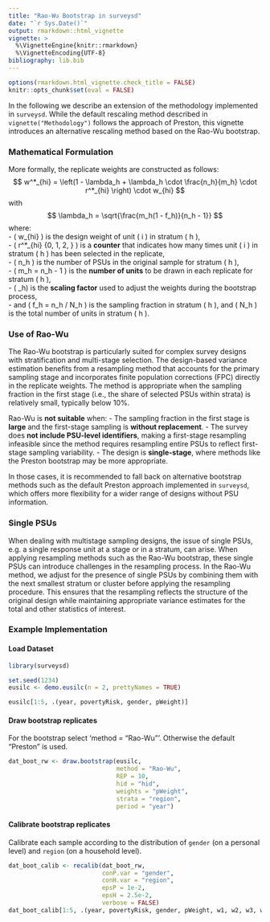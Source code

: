 ```yaml
---
title: "Rao-Wu Bootstrap in surveysd"
date: "`r Sys.Date()`"
output: rmarkdown::html_vignette
vignette: >
  %\VignetteEngine{knitr::rmarkdown}
  %\VignetteEncoding{UTF-8}
bibliography: lib.bib
---
```


```r
options(rmarkdown.html_vignette.check_title = FALSE)
knitr::opts_chunk$set(eval = FALSE)
```

In the following we describe an extension of the methodology implemented in `surveysd`.
While the default rescaling method described in `vignette("Methodology")` follows the approach of Preston, this vignette introduces an alternative rescaling method based on the Rao-Wu bootstrap.

### Mathematical Formulation

More formally, the replicate weights are constructed as follows:
$$
w^*_{hi} = \left(1 - \lambda_h + \lambda_h \cdot \frac{n_h}{m_h} \cdot r^*_{hi} \right) \cdot w_{hi}
$$
with
$$
 \lambda_h = \sqrt{\frac{m_h(1 - f_h)}{n_h - 1}}
$$
where:<br>
 - \( w_{hi} \) is the design weight of unit \( i \) in stratum \( h \),<br>
 - \( r^*_{hi} \in \{0, 1, 2, \dots\} \) is a **counter** that indicates how many times unit \( i \) in stratum \( h \) has been selected in the replicate,<br>
 - \( n_h \) is the number of PSUs in the original sample for stratum \( h \),<br>
 - \( m_h = n_h - 1 \) is the **number of units** to be drawn in each replicate for stratum \( h \),<br>
 - \( \lambda_h\) is the **scaling factor** used to adjust the weights during the bootstrap process,<br>
 - and \( f_h = n_h / N_h \) is the sampling fraction in stratum \( h \), and \( N_h \) is the total number of units in stratum \( h \).<br>

### Use of Rao-Wu
The Rao-Wu bootstrap is particularly suited for complex survey designs with stratification and multi-stage selection. The design-based variance estimation benefits from a resampling method that accounts for the primary sampling stage and incorporates finite population corrections (FPC) directly in the replicate weights.
The method is appropriate when the sampling fraction in the first stage (i.e., the share of selected PSUs within strata) is relatively small, typically below 10%. 

Rao-Wu is **not suitable** when:
 - The sampling fraction in the first stage is **large** and the first-stage sampling is  **without replacement**.
 - The survey does **not include PSU-level identifiers**, making a first-stage resampling infeasible since the method requires resampling entire PSUs to reflect first-stage sampling variability.
 - The design is **single-stage**, where methods like the Preston bootstrap may be more appropriate.

In those cases, it is recommended to fall back on alternative bootstrap methods such as the default Preston approach implemented in `surveysd`, which offers more flexibility for a wider range of designs without PSU information.

### Single PSUs
When dealing with multistage sampling designs, the issue of single PSUs, e.g. a single response unit at a stage or in a stratum, can arise. When applying resampling methods such as the Rao-Wu bootstrap, these single PSUs can introduce challenges in the resampling process. In the Rao-Wu method, we adjust for the presence of single PSUs by combining them with the next smallest stratum or cluster before applying the resampling procedure. This ensures that the resampling reflects the structure of the original design while maintaining appropriate variance estimates for the total and other statistics of interest.


### Example Implementation

#### Load Dataset
```r
library(surveysd)

set.seed(1234)
eusilc <- demo.eusilc(n = 2, prettyNames = TRUE)

eusilc[1:5, .(year, povertyRisk, gender, pWeight)]
``` 

#### Draw bootstrap replicates

For the bootstrap select 'method = "Rao-Wu"'. Otherwise the default "Preston" is used.
```r
dat_boot_rw <- draw.bootstrap(eusilc, 
                              method = "Rao-Wu",
                              REP = 10, 
                              hid = "hid", 
                              weights = "pWeight", 
                              strata = "region", 
                              period = "year")
```

#### Calibrate bootstrap replicates

Calibrate each sample according to the distribution of `gender` (on a personal level) and `region` 
(on a household level). 

```r
dat_boot_calib <- recalib(dat_boot_rw, 
                          conP.var = "gender", 
                          conH.var = "region",
                          epsP = 1e-2, 
                          epsH = 2.5e-2, 
                          verbose = FALSE)
dat_boot_calib[1:5, .(year, povertyRisk, gender, pWeight, w1, w2, w3, w4)]
```


